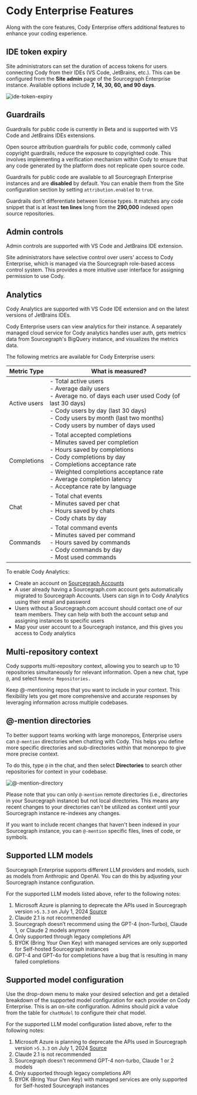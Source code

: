 # Cody Enterprise Features

<p className="subtitle">Along with the core features, Cody Enterprise offers additional features to enhance your coding experience.</p>

## IDE token expiry

Site administrators can set the duration of access tokens for users connecting Cody from their IDEs (VS Code, JetBrains, etc.). This can be configured from the **Site admin** page of the Sourcegraph Enterprise instance. Available options include **7, 14, 30, 60, and 90 days**.

![ide-token-expiry](https://storage.googleapis.com/sourcegraph-assets/Docs/token-expiry.png)

## Guardrails

<Callout type= "note">Guardrails for public code is currently in Beta and is supported with VS Code and JetBrains IDEs extensions.</Callout>

Open source attribution guardrails for public code, commonly called copyright guardrails, reduce the exposure to copyrighted code. This involves implementing a verification mechanism within Cody to ensure that any code generated by the platform does not replicate open source code.

Guardrails for public code are available to all Sourcegraph Enterprise instances and are **disabled** by default. You can enable them from the Site configuration section by setting `attribution.enabled` to `true`.

Guardrails don't differentiate between license types. It matches any code snippet that is at least **ten lines** long from the **290,000** indexed open source repositories.

## Admin controls

<Callout type="note">Admin controls are supported with VS Code and JetBrains IDE extension.</Callout>

Site administrators have selective control over users' access to Cody Enterprise, which is managed via the Sourcegraph role-based access control system. This provides a more intuitive user interface for assigning permission to use Cody.

## Analytics

<Callout type= "note">Cody Analytics are supported with VS Code IDE extension and on the latest versions of JetBrains IDEs.</Callout>

Cody Enterprise users can view analytics for their instance. A separately managed cloud service for Cody analytics handles user auth, gets metrics data from Sourcegraph's BigQuery instance, and visualizes the metrics data.

The following metrics are available for Cody Enterprise users:

| **Metric Type** |                                                                                                                                           **What is measured?**                                                                                                                                            |
| --------------- | ---------------------------------------------------------------------------------------------------------------------------------------------------------------------------------------------------------------------------------------------------------------------------------------------------------- |
| Active users    | - Total active users <br /> - Average daily users <br /> - Average no. of days each user used Cody (of last 30 days) <br /> - Cody users by day (last 30 days) <br /> - Cody users by month (last two months) <br /> - Cody users by number of days used                                                   |
| Completions     | - Total accepted completions <br /> - Minutes saved per completion <br /> - Hours saved by completions <br /> - Cody completions by day <br /> - Completions acceptance rate <br /> - Weighted completions acceptance rate <br /> - Average completion latency <br /> - Acceptance rate by language <br /> |
| Chat            | - Total chat events <br /> - Minutes saved per chat <br /> - Hours saved by chats <br /> - Cody chats by day                                                                                                                                                                                               |
| Commands        | - Total command events <br /> - Minutes saved per command <br /> - Hours saved by commands <br /> - Cody commands by day <br /> - Most used commands                                                                                                                                                       |

To enable Cody Analytics:

- Create an account on [Sourcegraph Accounts](https://accounts.sourcegraph.com/)
- A user already having a Sourcegraph.com account gets automatically migrated to Sourcegraph Accounts. Users can sign in to Cody Analytics using their email and password
- Users without a Sourcegraph.com account should contact one of our team members. They can help with both the account setup and assigning instances to specific users
- Map your user account to a Sourcegraph instance, and this gives you access to Cody analytics

## Multi-repository context

Cody supports multi-repository context, allowing you to search up to 10 repositories simultaneously for relevant information. Open a new chat, type `@`, and select `Remote Repositories.`

Keep @-mentioning repos that you want to include in your context. This flexibility lets you get more comprehensive and accurate responses by leveraging information across multiple codebases.

## @-mention directories

To better support teams working with large monorepos, Enterprise users can `@-mention` directories when chatting with Cody. This helps you define more specific directories and sub-directories within that monorepo to give more precise context.

To do this, type `@` in the chat, and then select **Directories** to search other repositories for context in your codebase.

![@-mention-directory](https://storage.googleapis.com/sourcegraph-assets/Docs/cody-ent-at-mention-dir-1124.png)

Please note that you can only `@-mention` remote directories (i.e., directories in your Sourcegraph instance) but not local directories. This means any recent changes to your directories can't be utilized as context until your Sourcegraph instance re-indexes any changes.

If you want to include recent changes that haven't been indexed in your Sourcegraph instance, you can `@-mention` specific files, lines of code, or symbols.

## Supported LLM models

Sourcegraph Enterprise supports different LLM providers and models, such as models from Anthropic and OpenAI. You can do this by adjusting your Sourcegraph instance configuration.

<FeatureParity type='ent' />
For the supported LLM models listed above, refer to the following notes:

1. Microsoft Azure is planning to deprecate the APIs used in Sourcegraph version `>5.3.3` on July 1, 2024 [Source](https://learn.microsoft.com/en-us/azure/ai-services/openai/api-version-deprecation)
2. Claude 2.1 is not recommended
3. Sourcegraph doesn’t recommend using the GPT-4 (non-Turbo), Claude 1, or Claude 2 models anymore
4. Only supported through legacy completions API
5. BYOK (Bring Your Own Key) with managed services are only supported for Self-hosted Sourcegraph instances
6. GPT-4 and GPT-4o for completions have a bug that is resulting in many failed completions

## Supported model configuration

Use the drop-down menu to make your desired selection and get a detailed breakdown of the supported model configuration for each provider on Cody Enterprise. This is an on-site configuration. Admins should pick a value from the table for `chatModel` to configure their chat model.

<FeatureParity type='configuration' />

For the supported LLM model configuration listed above, refer to the following notes:

1. Microsoft Azure is planning to deprecate the APIs used in Sourcegraph version `>5.3.3` on July 1, 2024 [Source](https://learn.microsoft.com/en-us/azure/ai-services/openai/api-version-deprecation)
2. Claude 2.1 is not recommended
3. Sourcegraph doesn't recommend GPT-4 non-turbo, Claude 1 or 2 models
4. Only supported through legacy completions API
5. BYOK (Bring Your Own Key) with managed services are only supported for Self-hosted Sourcegraph instances
